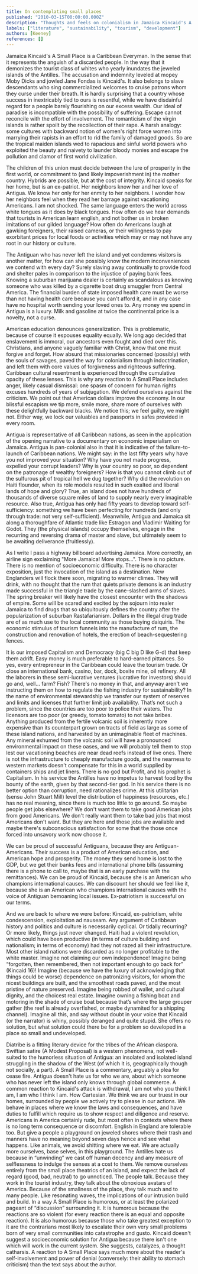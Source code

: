 ```yaml
---
title: On contemplating small places
published: "2010-03-15T00:00:00.000Z"
description: "Thoughts and feels on colonialism in Jamaica Kincaid's A Small Place."
labels: ["literature", "sustainability", "tourism", "development"]
authors: [Keeney]
references: []
---
```


Jamaica Kincaid's A Small Place is a Caribbean Everyman. In the sense that it represents the anguish of a discarded people. In the way that it demonizes the tourist class of whites who yearly inundates the jeweled islands of the Antilles. The accusation and indemnity leveled at mopey Moby Dicks and jowled Jane Fondas is Kincaid's. It also belongs to slave descendants who sing commercialized welcomes to cruise patrons whom they curse under their breath. It is hardly surprising that a country whose success in inextricably tied to ours is resentful, while we have disdainful regard for a people barely flourishing on our excess wealth. Our ideal of paradise is incompatible with the possibility of suffering. Escape cannot reconcile with the effort of involvement. The romanticism of the virgin islands is rather spoilt by the recollection of their rape. A harsh analogy: some cultures with backward notion of women's right force women into marrying their rapists in an effort to rid the family of damaged goods. So are the tropical maiden islands wed to rapacious and sinful world powers who exploited the beauty and naivety to launder bloody monies and escape the pollution and clamor of first world civilization.

The children of this union must decide between the lure of prosperity in the first world, or commitment to (and likely impoverishment in) the mother country. Hybrids are possible, but at the cost of integrity. Kincaid speaks for her home, but is an ex-patriot. Her neighbors know her and her love of Antigua. We know her only for her enmity to her neighbors. I wonder how her neighbors feel when they read her barrage against vacationing Americans. I am not shocked. The same language enters the world across white tongues as it does by black tongues. How often do we hear demands that tourists in American learn english, and not bother us in broken imitations of our gilded language? How often do Americans laugh at gawking foreigners, their raised cameras, or their willingness to pay exorbitant prices for local foods or activities which may or may not have any root in our history or culture.

The Antiguan who has never left the island and yet condemns visitors is another matter, for how can she possibly know the modern inconveniences we contend with every day? Surely slaving away continually to provide food and shelter pales in comparison to the injustice of paying bank fees. Knowing a suburban marijuana dealer is certainly as scandalous as knowing someone who was killed by a cigarette boat drug smuggler from Central America. The financial burden of state imposed health care must be worse than not having health care because you can't afford it, and in any case have no hospital worth sending your loved ones to. Any money we spend in Antigua is a luxury. Milk and gasoline at twice the continental price is a novelty, not a curse. 

American education denounces generalization. This is problematic, because of course it espouses equality equally. We long ago decided that enslavement is immoral, our ancestors even fought and died over this. Christians, and anyone vaguely familiar with Christ, know that one must forgive and forget. How absurd that missionaries concerned (possibly) with the souls of savages, paved the way for colonialism through indoctrination, and left them with core values of forgiveness and righteous suffering. Caribbean cultural resentment is experienced through the cumulative opacity of these lenses. This is why any reaction to A Small Place includes anger, likely casual dismissal: one spasm of concern for human rights excuses hundreds of years of subjugation. We defend ourselves against the criticism. We point out that American dollars improve the economy. In our blissful escapism we tip more, smile more, share more of ourselves with these delightfully backward blacks. We notice this; we feel guilty, we might not. Either way, we lock our valuables and passports in safes provided in every room.

Antigua is representative of all Caribbean nations, as seen in the application of the opening narrative to a documentary on economic imperialism on Jamaica. Antigua is pan-colonial also in that it is indicative of the failure-to-launch of Caribbean nations. We might say: in the last fifty years why have you not improved your situation? Why have you not made progress, expelled your corrupt leaders? Why is your country so poor, so dependent on the patronage of wealthy foreigners? How is that you cannot climb out of the sulfurous pit of tropical hell we dug together? Why did the revolution on Haiti flounder, when its role models resulted in such exalted and liberal lands of hope and glory? True, an island does not have hundreds of thousands of diverse square miles of land to supply nearly every imaginable resource. Also true, Antigua has only had fifty years to develop toward self-sufficiency: something we have been perfecting for hundreds (and only through trade: not very self-sufficient). Meanwhile, Antigua and Jamaica sit along a thoroughfare of Atlantic trade like Estragon and Vladimir Waiting for Godot. They (the physical islands) occupy themselves, engage in the recurring and reversing drama of master and slave, but ultimately seem to be awaiting deliverance (fruitlessly).

As I write I pass a highway billboard advertising Jamaica. More correctly, an airline sign exclaiming "More Jamaica! More stops...". There is no picture. There is no mention of socioeconomic difficulty. There is no character exposition, just the invocation of the island as a destination. New Englanders will flock there soon, migrating to warmer climes. They will drink, with no thought that the rum that quiets private demons is an industry made successful in the triangle trade by the cane-slashed arms of slaves. The spring breaker will likely have the closest encounter with the shadows of empire. Some will be scared and excited by the sojourn into realer Jamaica to find drugs that so ubiquitously defines the country after the popularization of suburban Rastafarianism. Dollars in the illegal drug trade are of as much use to the local community as those buying daiquiris. The economic stimulus of tourism funnels into the manufacture of rum, the construction and renovation of hotels, the erection of beach-sequestering fences.

It is our imposed Capitalism and Democracy (big C big D like G-d) that keep them adrift. Easy money is much preferable to hard-earned pittances. So yes, every entrepreneur in the Caribbean could leave the tourism trade. Or close an international bank, casino, bar, dock, boxite mine, oil refinery. All the laborers in these semi-lucrative ventures (lucrative for investors) should go and, well... farm? Fish? There's no money in that, and anyway aren't we instructing them on how to regulate the fishing industry for sustainability? In the name of environmental stewardship we transfer our system of reserves and limits and licenses that further limit job availability. That’s not such a problem, since the countries are too poor to police their waters. The licensors are too poor (or greedy, tomato tomato) to not take bribes. Anything produced from the fertile volcanic soil is inherently more expensive than its counterpart grown on tracts of field as large as some of these island nations, and harvested by an unimaginable fleet of machines. Any mineral exhumed from the volcanic soil will have a pronounced environmental impact on these oases, and we will probably tell them to stop lest our vacationing beaches are near dead reefs instead of live ones. There is not the infrastructure to cheaply manufacture goods, and the nearness to western markets doesn't compensate for this in a world supplied by containers ships and jet liners. There is no god but Profit, and his prophet is Capitalism. In his service the Antilles have no impetus to harvest food by the bounty of the earth, given by that second-tier god. In his service there is no better option than corruption, need rationalizes crime. At this utilitarian (sensu John Stuart Mill) level the distribution of happiness (resources, etc.) has no real meaning, since there is much too little to go around. So maybe people get jobs elsewhere? We don't want them to take good American jobs from good Americans. We don't really want them to take bad jobs that most Americans don't want. But they are here and those jobs are available and maybe there's subconscious satisfaction for some that the those once forced into unsavory work now choose it.

We can be proud of successful Antiguans, because they are Antiguan-Americans. Their success is a product of American education, and American hope and prosperity. The money they send home is lost to the GDP, but we get their banks fees and international phone bills (assuming there is a phone to call to, maybe that is an early purchase with the remittances). We can be proud of Kincaid, because she is an American who champions international causes. We can discount her should we feel like it, because she is an American who champions international causes with the voice of Antiguan bemoaning local issues. Ex-patriotism is successful on our terms.

And we are back to where we were before: Kincaid, ex-patriotism, white condescension, exploitation ad nauseam. Any argument of Caribbean history and politics and culture is necessarily cyclical. Or tidally recurring? Or more likely, things just never changed. Haiti had a violent revolution, which could have been productive (in terms of culture building and nationalism; in terms of economy) had they not razed all their infrastructure. Most other island nations were discarded as no longer profitable to the white master. Imagine not claiming our own independence! Imagine being “forgotten, then remembered, then not important enough to go back for” (Kincaid 16)! Imagine (because we have the luxury of acknowledging that things could be worse) dependence on patronizing visitors, for whom the nicest buildings are built, and the smoothest roads paved, and the most pristine of nature preserved. Imagine being robbed of wallet, and cultural dignity, and the choicest real estate. Imagine owning a fishing boat and motoring in the shade of cruise boat because that’s where the large grouper gather (the reef is already overfished, or maybe dynamited for a shipping channel). Imagine all this, and say without doubt in your voice that Kincaid (or the narrator) is whiny, possibly deranged and quite stupid. She offers no solution, but what solution could there be for a problem so developed in a place so small and undeveloped.

Diatribe is a fitting literary device for the tribes of the African diaspora. Swiftian satire (A Modest Proposal) is a western phenomena, not well-suited to the humorless situation of Antigua: an insolated and isolated island struggling in the shadow of the West (of which it is, geographically though not socially, a part). A Small Place is a commentary, arguably a plea for cease fire. Antigua doesn't hate us for who we are, about which someone who has never left the island only knows through global commerce. A common reaction to Kincaid's attack is withdrawal, I am not who you think I am, I am who I think I am. How Cartesian. We think we are our truest in our homes, surrounded by people we actively try to please in our actions. We behave in places where we know the laws and consequences, and have duties to fulfill which require us to show respect and diligence and reserve. Americans in America certainly rude, but most often in contexts where there is no long term consequence or discomfort. English in England are tolerable too. But give a people a playground on jeweled shores where their trash and manners have no meaning beyond seven days hence and see what happens. Like animals, we avoid shitting where we eat. We are actually more ourselves, base selves, in this playground. The Antilles hate us because in “unwinding” we cast off human decency and any measure of selflessness to indulge the senses at a cost to them. We remove ourselves entirely from the small place theatrics of an island, and expect the lack of regard (good, bad, neutral) to go unnoticed. The people talk. Because they work in the tourist industry, they talk about the obnoxious avatars of America. Because of the smallness of the place, they talk much and to many people. Like resonating waves, the implications of our intrusion build and build. In a way A Small Place is humorous, or at least the polarized pageant of “discussion” surrounding it. It is humorous because the reactions are so violent (for every reaction there is an equal and opposite reaction). It is also humorous because those who take greatest exception to it are the contrarians most likely to escalate their own very small problems born of very small communities into catastrophe and gusto. Kincaid doesn't suggest a socioeconomic solution for Antigua because there isn't one which will work in the current system. She suggests, catalyzes, a thought catharsis. A reaction to A Small Place says much more about the reader's  self-involvement and power of denial (conversely: their ability to stomach criticism) than the text says about the author.
